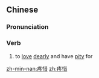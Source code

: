 ==Chinese==
{{zh-forms}}

===Pronunciation===
{{zh-pron
|m=téng惜
|c=tang4 sik1
|mn=thiàⁿ-sioh
|cat=v
}}

===Verb===
{{zh-verb}}

# to [[love]] [[dearly]] and have [[pity]] for

[[zh-min-nan:疼惜]]
[[zh:疼惜]]